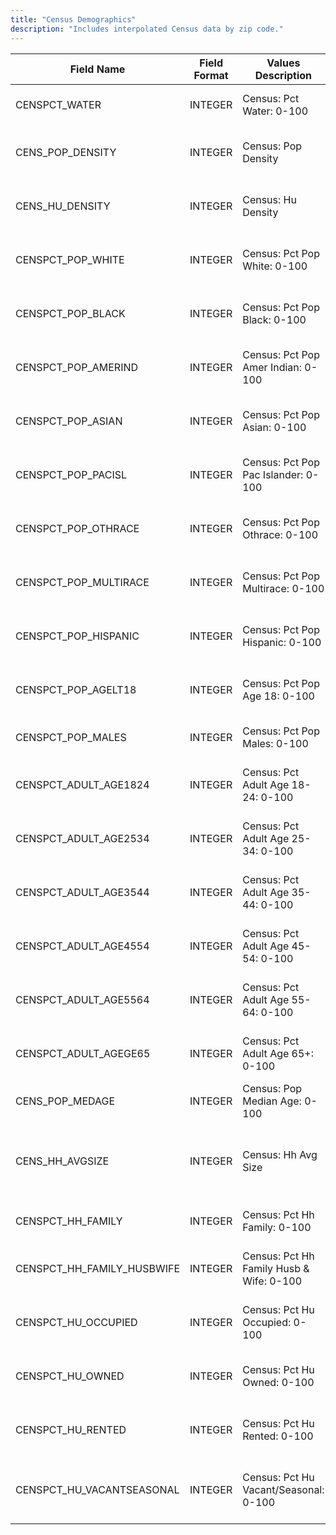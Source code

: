 ```yaml
---
title: "Census Demographics"
description: "Includes interpolated Census data by zip code."
---
```


<Card title="Return to Dictionary Overview" icon="arrow-left-long" horizontal href="/dict/data-dictionary">
  
</Card>

| **Field Name**             | **Field Format** | **Values Description**                   | **Detailed Field Descriptions**                                               |
| -------------------------- | ---------------- | ---------------------------------------- | ----------------------------------------------------------------------------- |
| CENSPCT_WATER              | INTEGER          | Census: Pct Water: 0-100                 | Percentage of Water in a given zip code                                       |
| CENS_POP_DENSITY           | INTEGER          | Census: Pop Density                      | Population Density per square mile in a given zip code                        |
| CENS_HU_DENSITY            | INTEGER          | Census: Hu Density                       | Housing Units Density per square mile in a given zip code                     |
| CENSPCT_POP_WHITE          | INTEGER          | Census: Pct Pop White: 0-100             | Percentage of White population in a given zip code                            |
| CENSPCT_POP_BLACK          | INTEGER          | Census: Pct Pop Black: 0-100             | Percentage of Black population in a given zip code                            |
| CENSPCT_POP_AMERIND        | INTEGER          | Census: Pct Pop Amer Indian: 0-100       | Percentage of Amer Indian population in a given zip code                      |
| CENSPCT_POP_ASIAN          | INTEGER          | Census: Pct Pop Asian: 0-100             | Percentage of Asian population in a given zip code                            |
| CENSPCT_POP_PACISL         | INTEGER          | Census: Pct Pop Pac Islander: 0-100      | Percentage of Pac Islander population in a given zip code                     |
| CENSPCT_POP_OTHRACE        | INTEGER          | Census: Pct Pop Othrace: 0-100           | Percentage of Other Races population in a given zip code                      |
| CENSPCT_POP_MULTIRACE      | INTEGER          | Census: Pct Pop Multirace: 0-100         | Percentage of Multi Race population in a given zip code                       |
| CENSPCT_POP_HISPANIC       | INTEGER          | Census: Pct Pop Hispanic: 0-100          | Percentage of Hispanic population in a given zip code                         |
| CENSPCT_POP_AGELT18        | INTEGER          | Census: Pct Pop Age 18: 0-100            | Percentage Population Under Age 18 in a given zip code                        |
| CENSPCT_POP_MALES          | INTEGER          | Census: Pct Pop Males: 0-100             | Percentage Males in a given zip code                                          |
| CENSPCT_ADULT_AGE1824      | INTEGER          | Census: Pct Adult Age 18-24: 0-100       | Percentage Adult Age 18-24 in a given zip code                                |
| CENSPCT_ADULT_AGE2534      | INTEGER          | Census: Pct Adult Age 25-34: 0-100       | Percentage Adult Age 25-34 in a given zip code                                |
| CENSPCT_ADULT_AGE3544      | INTEGER          | Census: Pct Adult Age 35-44: 0-100       | Percentage Adult Age 35-44 in a given zip code                                |
| CENSPCT_ADULT_AGE4554      | INTEGER          | Census: Pct Adult Age 45-54: 0-100       | Percentage Adult Age 45-54 in a given zip code                                |
| CENSPCT_ADULT_AGE5564      | INTEGER          | Census: Pct Adult Age 55-64: 0-100       | Percentage Adult Age 55-64 in a given zip code                                |
| CENSPCT_ADULT_AGEGE65      | INTEGER          | Census: Pct Adult Age 65\+: 0-100        | Percentage Adult Age 65\+ in a given zip code                                 |
| CENS_POP_MEDAGE            | INTEGER          | Census: Pop Median Age: 0-100            | Population Median Age in a given zip code                                     |
| CENS_HH_AVGSIZE            | INTEGER          | Census: Hh Avg Size                      | Average Household Size in a given zip code (not rounded to the nearest whole) |
| CENSPCT_HH_FAMILY          | INTEGER          | Census: Pct Hh Family: 0-100             | Percentage Hh Family in a given zip code                                      |
| CENSPCT_HH_FAMILY_HUSBWIFE | INTEGER          | Census: Pct Hh Family Husb & Wife: 0-100 | Percentage Hh Family Husband & Wife in a given zip code                       |
| CENSPCT_HU_OCCUPIED        | INTEGER          | Census: Pct Hu Occupied: 0-100           | Percentage Housing unit Occupied in a given zip code                          |
| CENSPCT_HU_OWNED           | INTEGER          | Census: Pct Hu Owned: 0-100              | Percentage Housing unit Owned in a given zip code                             |
| CENSPCT_HU_RENTED          | INTEGER          | Census: Pct Hu Rented: 0-100             | Percentage Housing unit Rented in a given zip code                            |
| CENSPCT_HU_VACANTSEASONAL  | INTEGER          | Census: Pct Hu Vacant/Seasonal: 0-100    | Percentage Housing unt Vacant/Seasonal in a given zip code                    |